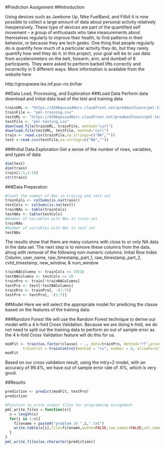 #Prediction Assignment
##Introduction

Using devices such as Jawbone Up, Nike FuelBand, and Fitbit it is now possible to collect a large amount of data about personal activity relatively inexpensively. These type of devices are part of the quantified self movement – a group of enthusiasts who take measurements about themselves regularly to improve their health, to find patterns in their behavior, or because they are tech geeks. One thing that people regularly do is quantify how much of a particular activity they do, but they rarely quantify how well they do it. In this project, your goal will be to use data from accelerometers on the belt, forearm, arm, and dumbell of 6 participants. They were asked to perform barbell lifts correctly and incorrectly in 5 different ways. More information is available from the website here 

http://groupware.les.inf.puc-rio.br/har

##Data Load, Processing, and Exploration
###Load Data 
Perform data download and initial data load of the test and training data
```r
trainURL <- "https://d396qusza40orc.cloudfront.net/predmachlearn/pml-training.csv"
trainFile <- "pml-training.csv"
testURL <- "https://d396qusza40orc.cloudfront.net/predmachlearn/pml-testing.csv"
testFile <- "pml-testing.csv"
download.file(trainURL, trainFile, method="curl")
download.file(testURL, testFile, method="curl")
train <- read.csv(trainFile,na.strings=c("NA",""))
test <-read.csv(testFile,na.strings=c("NA",""))
```
###Initial Data Exploration
Get a sense of the number of rows, variables, and types of data
```r
dim(test)
dim(train)
train[1:5,1:10]
str(train)
```
###Data Preperation
```r
#Count the number of NAs in traiing and test set
trainCols <- colSums(is.na(train))
testCols <- colSums(is.na(test))
trainNAs <- table(trainCols)
testNAs <- table(testCols)
#Number of variables with NAs in train set
trainNAs
#Number of variables with NAs in test set
testNAs
```

The results show that there are many columns with close to or only NA data in the data set.  The next step is to remove these columns from the data, alnog with removal of the following non-numeric columns:
Initial Row Index Column, user_name, raw_timestamp_part_1, raw_timestamp_part_2, cvtd_timestamp, new_window, & num_window

```r
trainNAColumns <- trainCols >= 19216
testNAColumns <- testCols >= 20
trainPro <- train[!trainNAColumns]
testPro <- test[!testNAColumns]
trainPro <- trainPro[, -(1:7)] 
testPro <- testPro[, -(1:7)]
```

##Model
Here we will select the appropriate model for predicing the classe based on the features of the training data.

###Random Forest
We will use the Random Forest technique to derive our model with a 4 k-fold Cross Validation.  Because we are doing k-fold, we do not need to split out the training data to perform an out of sample error as the 4 k-fold Cross Validation feature will do this for us.
```r
modFit <- train(as.factor(classe) ~ ., data=trainPro, method="rf",prox=TRUE, 
        trControl = trainControl(method = "cv", number = 4, allowParallel = TRUE))
modFit
```
Based on our cross validation result, using the mtry=2 model, with an accuracy of 99.4%, we have out of sample error rate of .6%, which is very good.  

##Results
```r
prediction <- predict(modFit, testPro) 
prediction

#Function to write output files for programming assignment
pml_write_files = function(x){
  n = length(x)
  for(i in 1:n){
    filename = paste0("problem_id_",i,".txt")
    write.table(x[i],file=filename,quote=FALSE,row.names=FALSE,col.names=FALSE)
  }
}
pml_write_files(as.character(prediction))
```